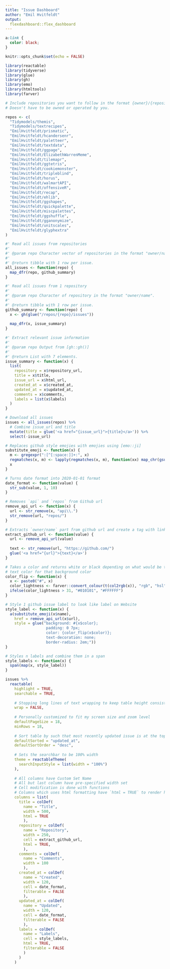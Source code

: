 ```yaml
---
title: "Issue Dashboard"
author: "Emil Hvitfeldt"
output: 
  flexdashboard::flex_dashboard
---
```


```css
a:link {
  color: black;
}
```

```r
knitr::opts_chunk$set(echo = FALSE)

library(reactable)
library(tidyverse)
library(glue)
library(gh)
library(emo)
library(htmltools)
library(farver)
```

```r
# Include repositories you want to follow in the format {owner}/{repository}. 
# Doesn't have to be owned or operated by you.

repos <- c(
  "Tidymodels/themis",
  "Tidymodels/textrecipes",
  "EmilHvitfeldt/prismatic",
  "EmilHvitfeldt/hcandersenr",
  "EmilHvitfeldt/paletteer",
  "EmilHvitfeldt/textdata",
  "EmilHvitfeldt/ggpage",
  "EmilHvitfeldt/ElizabethWarrenMeme",
  "EmilHvitfeldt/tilemapr",
  "EmilHvitfeldt/ggtetris",
  "EmilHvitfeldt/cookiemonster",
  "EmilHvitfeldt/tripleblind",
  "EmilHvitfeldt/horus",
  "EmilHvitfeldt/walmartAPI",
  "EmilHvitfeldt/offensiveR",
  "EmilHvitfeldt/recap",
  "EmilHvitfeldt/ehlib",
  "EmilHvitfeldt/ggshapes",
  "EmilHvitfeldt/quickpalette",
  "EmilHvitfeldt/miscpalettes",
  "EmilHvitfeldt/ggshuffle",
  "EmilHvitfeldt/gganonymize",
  "EmilHvitfeldt/unitscales",
  "EmilHvitfeldt/glyphextra"
)
```

```r
#' Read all issues from repositories
#'
#' @param repo Character vector of repositories in the format "owner/name".
#'
#' @return tibble with 1 row per issue.
all_issues <- function(repo) {
  map_dfr(repo, github_summary)
}

#' Read all issues from 1 repository
#'
#' @param repo Character of repository in the format "owner/name".
#'
#' @return tibble with 1 row per issue.
github_summary <- function(repo) {
  x <- gh(glue("/repos/{repo}/issues"))
  
  map_dfr(x, issue_summary) 
}

#' Extract relevant issue information
#'
#' @param repo Output from [gh::gh()]
#'
#' @return List with 7 elements.
issue_summary <- function(x) {
  list(
    repository = x$repository_url,
    title = x$title,
    issue_url = x$html_url,
    created_at = x$created_at,
    updated_at = x$updated_at,
    comments = x$comments,
    labels = list(x$labels)
  )
}
```

```r
# Download all issues
issues <- all_issues(repos) %>%
  # Combine issue_url and title
  mutate(title = glue('<a href="{issue_url}">{title}</a>')) %>%
  select(-issue_url)
```

```r
# Replaces github style emojies with emojies using [emo::ji]
substitute_emoji <- function(x) {
  m <- gregexpr(":[^[:space:]]+:", x)
  regmatches(x, m) <- lapply(regmatches(x, m), function(xx) map_chr(gsub(":", "", xx), emo::ji))
  x
}

# Turns date format into 2020-01-01 format
date_format <- function(value) {
  str_sub(value, 1, 10)
}

# Removes `api` and `repos` from Github url
remove_api_url <- function(x) {
  url <- str_remove(x, "api\\.")
  str_remove(url, "repos/")
}

# Extracts `owner/name` part from github url and create a tag with link to repository
extract_github_url <- function(value) {
  url <- remove_api_url(value)
  
  text <- str_remove(url, "https://github.com/")
  glue('<a href="{url}">{text}</a>')
}
```

```r
# Takes a color and returns white or black depending on what would be the best 
# text color for that background color
color_flip <- function(x) {
  x <- paste0("#", x)
  color_lightness <- farver::convert_colour(t(col2rgb(x)), "rgb", "hsl")[, "l"]
  ifelse(color_lightness > 31, "#010101", "#FFFFFF")
}

# Style 1 github issue label to look like label on Website
style_label <- function(x) {
  a(substitute_emoji(x$name), 
    href = remove_api_url(x$url), 
    style = glue("background: #{x$color};
                  padding: 0 7px;
                  color: {color_flip(x$color)};
                  text-decoration: none;
                  border-radius: 2em;"))
}

# Styles n labels and combine them in a span
style_labels <- function(x) {
  span(map(x, style_label))
}
```

```r
issues %>%
  reactable(
    highlight = TRUE,
    searchable = TRUE,
    
    # Stopping long lines of text wrapping to keep table height consistent 
    wrap = FALSE,
    
    # Personally customized to fit my screen size and zoom level 
    defaultPageSize = 18,
    minRows = 18,
    
    # Sort table by such that most recently updated issue is at the top by default
    defaultSorted = "updated_at",
    defaultSortOrder = "desc",
    
    # Sets the searchbar to be 100% width
    theme = reactableTheme(
      searchInputStyle = list(width = "100%")
    ),
    
    # All columns have Custom Set Name
    # All but last column have pre-specified width set
    # Cell modification is done with functions
    # Columns which uses html formatting have `html = TRUE` to render html
    columns = list(
      title = colDef(
        name = "Title",
        width = 500,
        html = TRUE
        ),
      repository = colDef(
        name = "Repository",
        width = 250,
        cell = extract_github_url,
        html = TRUE,
        ),
      comments = colDef(
        name = "Comments",
        width = 100
        ),
      created_at = colDef(
        name = "Created",
        width = 120,
        cell = date_format, 
        filterable = FALSE
        ),
      updated_at = colDef(
        name = "Updated",
        width = 120,
        cell = date_format, 
        filterable = FALSE
        ),
      labels = colDef(
        name = "Labels",
        cell = style_labels,
        html = TRUE,
        filterable = FALSE
        )
      )
    )
```

